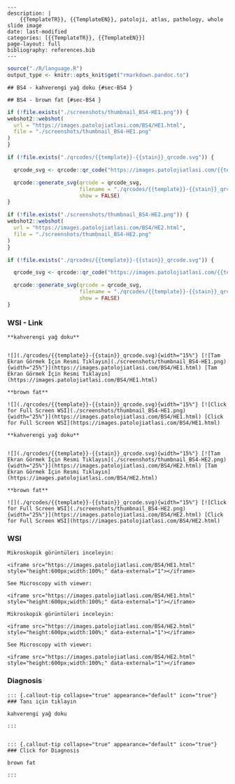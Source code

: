 

```comment
---
description: |
    {{TemplateTR}}, {{TemplateEN}}, patoloji, atlas, pathology, whole slide image
date: last-modified
categories: [{{TemplateTR}}, {{TemplateEN}}]
page-layout: full
bibliography: references.bib
---
```



```r
source("./R/language.R")
output_type <- knitr::opts_knit$get("rmarkdown.pandoc.to")
```


```asis
## BS4 - kahverengi yağ doku {#sec-BS4 }
```


```asis
## BS4 - brown fat {#sec-BS4 }
```






```r
if (!file.exists("./screenshots/thumbnail_BS4-HE1.png")) {
webshot2::webshot(
  url = "https://images.patolojiatlasi.com/BS4/HE1.html",
  file = "./screenshots/thumbnail_BS4-HE1.png"
)
}
```




```r
if (!file.exists("./qrcodes/{{template}}-{{stain}}_qrcode.svg")) {

  qrcode_svg <- qrcode::qr_code("https://images.patolojiatlasi.com/{{template}}/{{stain}}.html")

  qrcode::generate_svg(qrcode = qrcode_svg,
                       filename = "./qrcodes/{{template}}-{{stain}}_qrcode.svg",
                       show = FALSE)
}
```





```r
if (!file.exists("./screenshots/thumbnail_BS4-HE2.png")) {
webshot2::webshot(
  url = "https://images.patolojiatlasi.com/BS4/HE2.html",
  file = "./screenshots/thumbnail_BS4-HE2.png"
)
}
```



```r
if (!file.exists("./qrcodes/{{template}}-{{stain}}_qrcode.svg")) {

  qrcode_svg <- qrcode::qr_code("https://images.patolojiatlasi.com/{{template}}/{{stain}}.html")

  qrcode::generate_svg(qrcode = qrcode_svg,
                       filename = "./qrcodes/{{template}}-{{stain}}_qrcode.svg",
                       show = FALSE)
}
```





::::: panel-tabset


### WSI - Link










:::: {.content-hidden when-format="pdf"}





::::





:::: {.content-visible when-format="pdf"}






::::


```asis

**kahverengi yağ doku**


![](./qrcodes/{{template}}-{{stain}}_qrcode.svg){width="15%"} [![Tam Ekran Görmek İçin Resmi Tıklayın](./screenshots/thumbnail_BS4-HE1.png){width="25%"}](https://images.patolojiatlasi.com/BS4/HE1.html) [Tam Ekran Görmek İçin Resmi Tıklayın](https://images.patolojiatlasi.com/BS4/HE1.html)
```

```asis

**brown fat**

![](./qrcodes/{{template}}-{{stain}}_qrcode.svg){width="15%"} [![Click for Full Screen WSI](./screenshots/thumbnail_BS4-HE1.png){width="25%"}](https://images.patolojiatlasi.com/BS4/HE1.html) [Click for Full Screen WSI](https://images.patolojiatlasi.com/BS4/HE1.html)

```









:::: {.content-hidden when-format="pdf"}





::::





:::: {.content-visible when-format="pdf"}






::::


```asis

**kahverengi yağ doku**


![](./qrcodes/{{template}}-{{stain}}_qrcode.svg){width="15%"} [![Tam Ekran Görmek İçin Resmi Tıklayın](./screenshots/thumbnail_BS4-HE2.png){width="25%"}](https://images.patolojiatlasi.com/BS4/HE2.html) [Tam Ekran Görmek İçin Resmi Tıklayın](https://images.patolojiatlasi.com/BS4/HE2.html)
```

```asis

**brown fat**

![](./qrcodes/{{template}}-{{stain}}_qrcode.svg){width="15%"} [![Click for Full Screen WSI](./screenshots/thumbnail_BS4-HE2.png){width="25%"}](https://images.patolojiatlasi.com/BS4/HE2.html) [Click for Full Screen WSI](https://images.patolojiatlasi.com/BS4/HE2.html)

```







:::: {.content-hidden when-format="pdf"}





::::





:::: {.content-visible when-format="pdf"}






::::



### WSI








```asis
Mikroskopik görüntüleri inceleyin:

<iframe src="https://images.patolojiatlasi.com/BS4/HE1.html" style="height:600px;width:100%;" data-external="1"></iframe>

```





```asis

See Microscopy with viewer:

<iframe src="https://images.patolojiatlasi.com/BS4/HE1.html" style="height:600px;width:100%;" data-external="1"></iframe>

```







```asis
Mikroskopik görüntüleri inceleyin:

<iframe src="https://images.patolojiatlasi.com/BS4/HE2.html" style="height:600px;width:100%;" data-external="1"></iframe>

```





```asis

See Microscopy with viewer:

<iframe src="https://images.patolojiatlasi.com/BS4/HE2.html" style="height:600px;width:100%;" data-external="1"></iframe>

```





### Diagnosis





:::: {.content-hidden when-format="pdf"}





::::





:::: {.content-visible when-format="pdf"}






::::


```asis


::: {.callout-tip collapse="true" appearance="default" icon="true"}
### Tanı için tıklayın

kahverengi yağ doku

:::


```


```asis


::: {.callout-tip collapse="true" appearance="default" icon="true"}
### Click for Diagnosis

brown fat

:::

```









:::::

